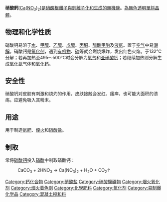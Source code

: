 {{Chembox
|   Name = 硝酸鈣
|   ImageFile = calcium nitrate.png
|   ImageSize = 245px
|   ImageName = 硝酸根离子和钙离子
|   IUPACName = 
|   OtherNames = 钙硝石
|   SMILES = 
| Section1 = {{Chembox Identifiers
| CASNo = 10124-37-5
| CASNo_Ref = {{cascite|changed|??}}
| CASNo1 = 13477-34-4
| CASNo1_Comment =  四水
| CASNo1_Ref = {{cascite|changed|??}}
| CASNo2 = 10124-37-5 
| CASNo2_Ref = {{cascite|correct|CAS}}
|    RTECS  =  
|  ChemSpiderID_Ref  = {{chemspidercite|correct|chemspider}}|  ChemSpiderID  =  23336
|  InChI  =  1/Ca.2NO3/c;2*2-1(3)4/q+2;2*-1
|  SMILES  =  [Ca+2].[O-][N+]([O-])=O.[O-][N+]([O-])=O
|  InChIKey  =  ZCCIPPOKBCJFDN-UHFFFAOYAF
|  StdInChI_Ref  = {{stdinchicite|correct|chemspider}}|  StdInChI  =  1S/Ca.2NO3/c;2*2-1(3)4/q+2;2*-1
|  StdInChIKey_Ref  = {{stdinchicite|correct|chemspider}}|  StdInChIKey  =  ZCCIPPOKBCJFDN-UHFFFAOYSA-N
|  UNII_Ref  = {{fdacite|changed|FDA}}|  UNII  =  NF52F38N1N
|  PubChem  =  24963
|  UNNumber  =  1454
}}
| Section2 = {{Chembox Properties
|   Formula = Ca(NO<sub>3</sub>)<sub>2</sub>
|   MolarMass = 164.00
|   Appearance = 无色
|   Density = 2.504 g/cm<sup>3</sup>（四水合物的密度是1.896 g/cm<sup>3</sup>）
|   Solubility = 可溶
|   MeltingPt = 561 °C
|   BoilingPt = 
|   pKa= 
  }}
| Section3 = {{Chembox Structure
|   Coordination = 
|   CrystalStruct = 立方体（无水）
|   Dipole = 
  }}
| Section7 = {{Chembox Hazards
|   ExternalMSDS = 
|   MainHazards = 
|   FlashPt = 
| RPhrases =  
| SPhrases =  
| RSPhrases = 
  }}
}}

'''硝酸鈣'''<nowiki>[</nowiki>[[钙|Ca]]([[氮|N]][[氧|O]]<sub>3</sub>)<sub>2</sub>][[系詞|是]][[硝酸根|硝酸根]][[离子|離子]][[與那國島|與]][[钙|鈣]][[离子|離子]][[化學元素|化]][[和珅|和]][[生成器模式|生成]][[的|的]][[无机盐|無機鹽]]。[[為食神探|為]][[無色海豬魚|無色]][[透明|透明]][[辉石|單斜]][[晶体|晶體]]。

==物理和化学性质==
硝酸钙易溶于[[水|水]]、[[甲醇|甲醇]]、[[乙醇|乙醇]]、[[戊醇|戊醇]]、[[丙酮|丙酮]]、[[醋酸甲酯|醋酸甲酯]]及[[液氨|液氨]]。置于[[空气|空气]]中易[[潮解|潮解]]。硝酸钙是[[氧化剂|氧化剂]]，遇到[[有机物|有机物]]、[[硫|硫]]等就会燃烧爆炸，发出红色火焰。于132℃分解；若再加热至495～500℃时会分解为[[氧气|氧气]]和[[亚硝酸钙|亚硝酸钙]]；若继续加热则分解生成[[氧化氮|氧化氮]]气体和[[氧化钙|氧化钙]]。

==安全性==
硝酸钙对皮肤有刺激和烧灼的作用，皮肤接触会发红、瘙痒，也可能大面积的溃疡。应避免吸入其粉末。

<math></math>
==用途==
用于制造[[氮肥|氮肥]]、[[煙火|煙火]]和[[硝酸盐|硝酸盐]]。

==制取==
常将[[碳酸钙|碳酸钙]]投入[[硝酸|硝酸]]中制取硝酸钙：
:CaCO<sub>3</sub> + 2HNO<sub>3</sub> → Ca(NO<sub>3</sub>)<sub>2</sub> + H<sub>2</sub>O + CO<sub>2</sub>↑

{{鈣化合物}}
{{nitrates}}

[[Category:钙化合物|Category:钙化合物]]
[[Category:硝酸盐|Category:硝酸盐]]
[[Category:硝酸鹽礦物|Category:硝酸鹽礦物]]
[[Category:烟火氧化剂|Category:烟火氧化剂]]
[[Category:烟火着色剂|Category:烟火着色剂]]
[[Category:化學肥料|Category:化學肥料]]
[[Category:氧化剂|Category:氧化剂]]
[[Category:易制爆化学品|Category:易制爆化学品]]
[[Category:混凝土摻和料|Category:混凝土摻和料]]
